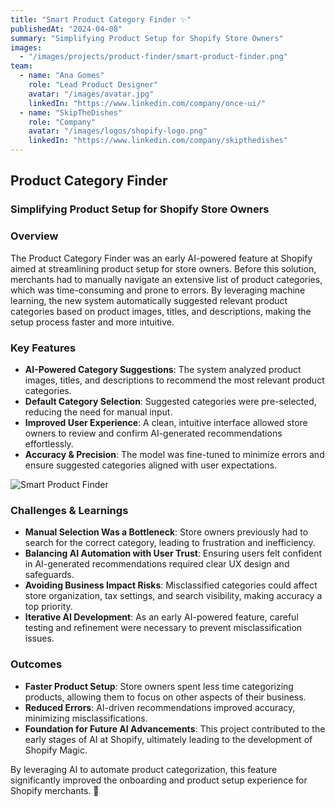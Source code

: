 ```yaml
---
title: "Smart Product Category Finder ✨"
publishedAt: "2024-04-08"
summary: "Simplifying Product Setup for Shopify Store Owners"
images:
  - "/images/projects/product-finder/smart-product-finder.png"
team:
  - name: "Ana Gomes"
    role: "Lead Product Designer"
    avatar: "/images/avatar.jpg"
    linkedIn: "https://www.linkedin.com/company/once-ui/"
  - name: "SkipTheDishes"
    role: "Company"
    avatar: "/images/logos/shopify-logo.png"
    linkedIn: "https://www.linkedin.com/company/skipthedishes"
---
```


## **Product Category Finder**  
### **Simplifying Product Setup for Shopify Store Owners**  

### **Overview**  
The Product Category Finder was an early AI-powered feature at Shopify aimed at streamlining product setup for store owners. Before this solution, merchants had to manually navigate an extensive list of product categories, which was time-consuming and prone to errors. By leveraging machine learning, the new system automatically suggested relevant product categories based on product images, titles, and descriptions, making the setup process faster and more intuitive.  

### **Key Features**  
- **AI-Powered Category Suggestions**: The system analyzed product images, titles, and descriptions to recommend the most relevant product categories.  
- **Default Category Selection**: Suggested categories were pre-selected, reducing the need for manual input.  
- **Improved User Experience**: A clean, intuitive interface allowed store owners to review and confirm AI-generated recommendations effortlessly.  
- **Accuracy & Precision**: The model was fine-tuned to minimize errors and ensure suggested categories aligned with user expectations.  

![Smart Product Finder](/images/projects/product-finder/smart-product-finder-flow.png)

### **Challenges & Learnings**  
- **Manual Selection Was a Bottleneck**: Store owners previously had to search for the correct category, leading to frustration and inefficiency.  
- **Balancing AI Automation with User Trust**: Ensuring users felt confident in AI-generated recommendations required clear UX design and safeguards.  
- **Avoiding Business Impact Risks**: Misclassified categories could affect store organization, tax settings, and search visibility, making accuracy a top priority.  
- **Iterative AI Development**: As an early AI-powered feature, careful testing and refinement were necessary to prevent misclassification issues.  

### **Outcomes**  
- **Faster Product Setup**: Store owners spent less time categorizing products, allowing them to focus on other aspects of their business.  
- **Reduced Errors**: AI-driven recommendations improved accuracy, minimizing misclassifications.  
- **Foundation for Future AI Advancements**: This project contributed to the early stages of AI at Shopify, ultimately leading to the development of Shopify Magic.  

By leveraging AI to automate product categorization, this feature significantly improved the onboarding and product setup experience for Shopify merchants. 🚀  
